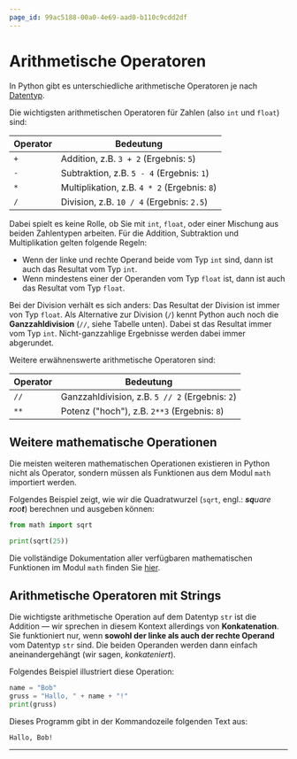 ```yaml
---
page_id: 99ac5188-00a0-4e69-aad0-b110c9cdd2df
---
```

# Arithmetische Operatoren
In Python gibt es unterschiedliche arithmetische Operatoren je nach [Datentyp](Variablen-und-Datentypen#datentypen).

Die wichtigsten arithmetischen Operatoren für Zahlen (also `int` und `float`) sind:

| Operator | Bedeutung                                    |
|----------|----------------------------------------------|
| `+`      | Addition, z.B. `3 + 2` (Ergebnis: `5`)       |
| `-`      | Subtraktion, z.B. `5 - 4` (Ergebnis: `1`)    |
| `*`      | Multiplikation, z.B. `4 * 2` (Ergebnis: `8`) |
| `/`      | Division, z.B. `10 / 4` (Ergebnis: `2.5`)    |

Dabei spielt es keine Rolle, ob Sie mit `int`, `float`, oder einer Mischung aus beiden Zahlentypen arbeiten. Für die Addition, Subtraktion und Multiplikation gelten folgende Regeln:
- Wenn der linke und rechte Operand beide vom Typ `int` sind, dann ist auch das Resultat vom Typ `int`.
- Wenn mindestens einer der Operanden vom Typ `float` ist, dann ist auch das Resultat vom Typ `float`.

Bei der Division verhält es sich anders: Das Resultat der Division ist immer von Typ `float`. Als Alternative zur Division (`/`) kennt Python auch noch die **Ganzzahldivision** (`//`, siehe Tabelle unten). Dabei st das Resultat immer vom Typ `int`. Nicht-ganzzahlige Ergebnisse werden dabei immer abgerundet.

Weitere erwähnenswerte arithmetische Operatoren sind:

| Operator | Bedeutung                                       |
|----------|-------------------------------------------------|
| `//`     | Ganzzahldivision, z.B. `5 // 2` (Ergebnis: `2`) |
| `**`     | Potenz ("hoch"), z.B. `2**3` (Ergebnis: `8`)    |

## Weitere mathematische Operationen
Die meisten weiteren mathematischen Operationen existieren in Python nicht als Operator, sondern müssen als Funktionen aus dem Modul `math` importiert werden.

Folgendes Beispiel zeigt, wie wir die Quadratwurzel (`sqrt`, engl.: _**sq**uare **r**oo**t**_) berechnen und ausgeben können:

```python showLineNumbers
from math import sqrt

print(sqrt(25))
```

Die vollständige Dokumentation aller verfügbaren mathematischen Funktionen im Modul `math` finden Sie [hier](https://docs.python.org/3/library/math.html).

## Arithmetische Operatoren mit Strings
Die wichtigste arithmetische Operation auf dem Datentyp `str` ist die Addition — wir sprechen in diesem Kontext allerdings von **Konkatenation**. Sie funktioniert nur, wenn **sowohl der linke als auch der rechte Operand** vom Datentyp `str` sind. Die beiden Operanden werden dann einfach aneinandergehängt (wir sagen, _konkateniert_).

Folgendes Beispiel illustriert diese Operation:

```python showLineNumbers
name = "Bob"
gruss = "Hallo, " + name + "!"
print(gruss)
```

Dieses Programm gibt in der Kommandozeile folgenden Text aus:

```
Hallo, Bob!
```

---

